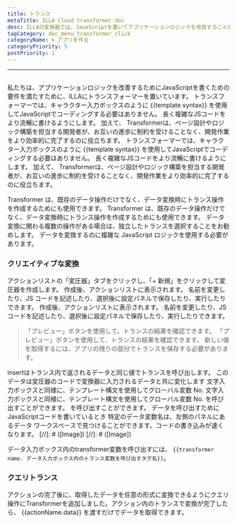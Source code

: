 ```yaml
---
title: トランス
metaTitle: ILLA Cloud transformer doc
desc: ILLAの変換器では、JavaScriptを書いてアプリケーションロジックを改良することができます。
tagCategory: doc_menu_transformer_click
categoryName: 🌀 アプリを作る
categoryPriority: 5
postPriority: 1
---
```


* * *

## <h2 hidden>Transformer</h2>

私たちは、アプリケーションロジックを改善するためにJavaScriptを書くための要件を満たすために、ILLAにトランスフォーマーを置いています。 トランスフォーマーでは、キャラクター入力ボックスのように {{template syntax}} を使用してJavaScriptでコーディングする必要はありません。 長く複雑なJSコードをより流暢に書けるようにします。 加えて、 Transformerは、ページ設計やロジック構築を担当する開発者が、お互いの進歩に制約を受けることなく、開発作業をより効率的に完了するのに役立ちます。 トランスフォーマーでは、キャラクター入力ボックスのように {{template syntax}} を使用してJavaScriptでコーディングする必要はありません。 長く複雑なJSコードをより流暢に書けるようにします。 加えて、 Transformerは、ページ設計やロジック構築を担当する開発者が、お互いの進歩に制約を受けることなく、開発作業をより効率的に完了するのに役立ちます。

Transformer は、既存のデータ操作だけでなく、データ変換時にトランス操作を作成するためにも使用できます。 Transformer は、既存のデータ操作だけでなく、データ変換時にトランス操作を作成するためにも使用できます。 データ変換に関わる複数の操作がある場合は、独立したトランスを選択することをお勧めします。 データを変換するのに複雑な JavaScript ロジックを使用する必要があります。

### クリエイティブな変換

アクションリストの「変圧器」タブをクリックし、「+ 新規」をクリックして変圧器を作成します。 作成後、アクションリストに表示されます。 名前を変更したり、JS コードを記述したり、選択後に設定パネルで保存したり、実行したりできます。 作成後、アクションリストに表示されます。 名前を変更したり、JS コードを記述したり、選択後に設定パネルで保存したり、実行したりできます。

> 「プレビュー」ボタンを使用して、トランスの結果を確認できます。 「プレビュー」ボタンを使用して、トランスの結果を確認できます。 新しい値を取得するには、アプリの残りの部分でトランスを保存する必要があります。

insertはトランス内で返されるデータと同じ値でトランスを呼び出します。 このデータは変圧器のコードで変換器に入力されるデータと共に変化します 文字入力ボックスと同様に、テンプレート構文を使用してグローバル変数 No. 文字入力ボックスと同様に、テンプレート構文を使用してグローバル変数 No. を呼び出すことができます。 を呼び出すことができます。 データを呼び出すためにJavaScriptコードを書いているとき 特定のデータ変数名は、左側のパネルにあるデータ ワークスペースで見つけることができます。コードの書き込みが速くなります。
[//]\: # ([Image])
[//]\: # ([Image])

データ入力ボックス内のtransformer変数を呼び出すには、 `{{transformer name. データ入力ボックス内のトランス変数を呼び出すタグ名}}`。

### クエリトランス

アクションの完了後に、取得したデータを任意の形式に変換できるようにクエリ操作にTransformerを追加しました。アクション内のトランスで変換が完了したら、 {{actionName.data}} を渡すだけでデータを取得できます。
